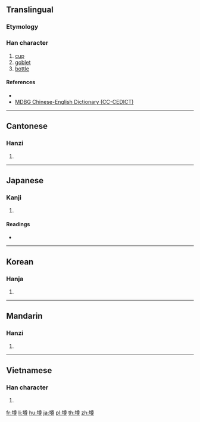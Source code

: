 {{also|樽}}
==Translingual==

===Etymology===
{{Han compound|土|尊|c1=s|t1=clay|c2=p|ls=psc}}

===Han character===
{{Han char|rn=32|rad=土|as=12|sn=15|four=48146|canj=GTWI|ids=⿰土尊}}

# [[cup]]
# [[goblet]]
# [[bottle]]

====References====
* {{Han ref|kx=0239.030|dkj=05472|dj=0478.050|hdz=10488.140|uh=58AB|ud=22699|bh=E54A|bd=58698}}
* [http://www.mdbg.net/chindict/chindict.php?page=worddict&wdrst=1&wdqtm=0&wdqcham=1&wdqt=%E5%A2%AB MDBG Chinese-English Dictionary (CC-CEDICT)]

----

==Cantonese==

===Hanzi===
{{yue-hanzi|jyut=[[cun1]], [[cyun4]], [[deon1]]|y=chun1, chyun4, deun1}}

# {{defn|lang=yue|sort=土12}}

----

==Japanese==

===Kanji===
{{ja-kanji|grade=|rs=土12}}

# {{defn|lang=ja|sort=土12}}

====Readings====
* {{ja-readings|on=[[しゅん]] (shun)|kun=}}

----

==Korean==

===Hanja===
{{ko-hanja|hangeul=준|rv=jun|mr=chun}}

# {{defn|lang=ko|sort=土12}}

----

==Mandarin==

===Hanzi===
{{cmn-hanzi|pin=[[zūn]] ([[zun1]]), [[cún]] ([[cun2]]), [[dūn]] ([[dun1]])|wg=tsun<sup>1</sup>, ts'un<sup>2</sup>, tun<sup>1</sup>}}

# {{defn|lang=cmn|sort=土12}}

----

==Vietnamese==

===Han character===
{{vi-hantu|[[chôn]]|rs=土12}}

# {{defn|lang=vi|sort=土12}}

[[fr:墫]]
[[li:墫]]
[[hu:墫]]
[[ja:墫]]
[[pl:墫]]
[[th:墫]]
[[zh:墫]]